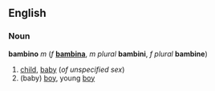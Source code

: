 ==English==
===Noun===
'''bambino''' ''m'' (''f'' '''[[bambina]]''', ''m plural'' '''bambini''', ''f plural'' '''bambine''')

#[[child]], [[baby]] (''of unspecified sex'')
#(baby) [[boy]], young [[boy]]